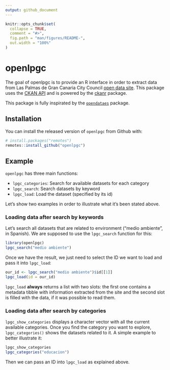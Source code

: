 ```yaml
---
output: github_document
---
```


<!-- README.md is generated from README.Rmd. Please edit that file -->

```r
knitr::opts_chunk$set(
  collapse = TRUE,
  comment = "#>",
  fig.path = "man/figures/README-",
  out.width = "100%"
)
```
# openlpgc

The goal of openlpgc is to provide an R interface in order to extract data from Las Palmas de Gran Canaria City Council [open data site](http://datosabiertos.laspalmasgc.es/). This package uses the [CKAN API](https://docs.ckan.org/en/2.8/contents.html) and is powered by the [ckanr](https://github.com/ropensci/ckanr) package.

This package is fully inspirated by the [`opendataes`](https://github.com/rOpenSpain/opendataes) package. 

## Installation

You can install the released version of `openlpgc` from Github with:

``` r
# install.packages("remotes")
remotes::install_github("openlpgc")
```

## Example

`openlpgc` has three main functions: 

* `lpgc_categories`: Search for available datasets for each category
* `lpgc_search`: Search datasets by keyword
* `lpgc_load`: Load the dataset (specified by its id)

Let's show two examples in order to illustrate what it's been stated above.

### Loading data after search by keywords

Let's search all datasets that are related to environment ("medio ambiente", in Spanish). We are supposed to use the `lpgc_search` function for this:

```r
library(openlpgc)
lpgc_search("medio ambiente")
```

Once we have the result, we just need to select the ID we want to load and pass it into `lpgc_load`:

```r
our_id <- lpgc_search("medio ambiente")$id[[1]]
lpgc_load(id = our_id)
```


`lpgc_load` **always** returns a list with two slots: the first one contains a metadata tibble with information extracted from the site and the second slot is filled with the data, if it was possible to read them.

### Loading data after search by categories

`lpgc_show_categories` displays a character vector with all the current available categories. Once you find the category you want to explore, `lpgc_categories()` shows the datasets related to it. A simple example to better illustrate it:

```r
lpgc_show_categories
lpgc_categories("educacion")
```

Then we can pass an ID into `lpgc_load` as explained above.



